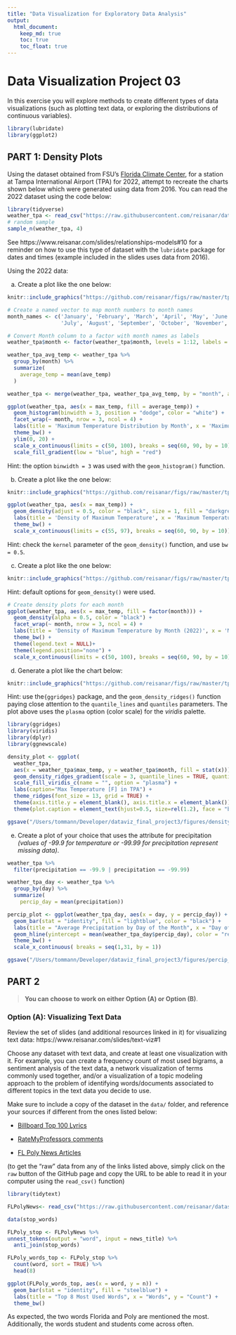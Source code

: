 ```yaml
---
title: "Data Visualization for Exploratory Data Analysis"
output: 
  html_document:
    keep_md: true
    toc: true
    toc_float: true
---
```


# Data Visualization Project 03


In this exercise you will explore methods to create different types of data visualizations (such as plotting text data, or exploring the distributions of continuous variables).

```r
library(lubridate)
library(ggplot2)
```


## PART 1: Density Plots

Using the dataset obtained from FSU's [Florida Climate Center](https://climatecenter.fsu.edu/climate-data-access-tools/downloadable-data), for a station at Tampa International Airport (TPA) for 2022, attempt to recreate the charts shown below which were generated using data from 2016. You can read the 2022 dataset using the code below: 

```r
library(tidyverse)
weather_tpa <- read_csv("https://raw.githubusercontent.com/reisanar/datasets/master/tpa_weather_2022.csv")
# random sample 
sample_n(weather_tpa, 4)
```

See https://www.reisanar.com/slides/relationships-models#10 for a reminder on how to use this type of dataset with the `lubridate` package for dates and times (example included in the slides uses data from 2016).

Using the 2022 data: 

(a) Create a plot like the one below:

```r
knitr::include_graphics("https://github.com/reisanar/figs/raw/master/tpa_max_temps_facet.png")
```

```r
# Create a named vector to map month numbers to month names
month_names <- c('January', 'February', 'March', 'April', 'May', 'June',
                 'July', 'August', 'September', 'October', 'November', 'December')

# Convert Month column to a factor with month names as labels
weather_tpa$month <- factor(weather_tpa$month, levels = 1:12, labels = month_names)
```

```r
weather_tpa_avg_temp <- weather_tpa %>% 
  group_by(month) %>% 
  summarize(
    average_temp = mean(ave_temp)
  )
```

```r
weather_tpa <- merge(weather_tpa, weather_tpa_avg_temp, by = "month", all.x = TRUE)
```


```r
ggplot(weather_tpa, aes(x = max_temp, fill = average_temp)) +
  geom_histogram(binwidth = 3, position = "dodge", color = "white") +
  facet_wrap(~ month, nrow = 3, ncol = 4) +
  labs(title = 'Maximum Temperature Distribution by Month', x = 'Maximum Temperature', y = 'Number of Days') +
  theme_bw() +
  ylim(0, 20) +
  scale_x_continuous(limits = c(50, 100), breaks = seq(60, 90, by = 10)) +
  scale_fill_gradient(low = "blue", high = "red")
```


Hint: the option `binwidth = 3` was used with the `geom_histogram()` function.

(b) Create a plot like the one below:

```r
knitr::include_graphics("https://github.com/reisanar/figs/raw/master/tpa_max_temps_density.png")
```

```r
ggplot(weather_tpa, aes(x = max_temp)) +
  geom_density(adjust = 0.5, color = "black", size = 1, fill = "darkgrey") +
  labs(title = 'Density of Maximum Temperature', x = 'Maximum Temperature', y = 'Density') +
  theme_bw() +
  scale_x_continuous(limits = c(55, 97), breaks = seq(60, 90, by = 10))
```


Hint: check the `kernel` parameter of the `geom_density()` function, and use `bw = 0.5`.

(c) Create a plot like the one below:

```r
knitr::include_graphics("https://github.com/reisanar/figs/raw/master/tpa_max_temps_density_facet.png")
```

Hint: default options for `geom_density()` were used.

```r
# Create density plots for each month
ggplot(weather_tpa, aes(x = max_temp, fill = factor(month))) +
  geom_density(alpha = 0.5, color = "black") +
  facet_wrap(~ month, nrow = 3, ncol = 4) +
  labs(title = 'Density of Maximum Temperature by Month (2022)', x = 'Maximum Temperature', y = 'Density') +
  theme_bw() +
  theme(legend.text = NULL)+
  theme(legend.position="none") +
  scale_x_continuous(limits = c(50, 100), breaks = seq(60, 90, by = 10))
```


(d) Generate a plot like the chart below:


```r
knitr::include_graphics("https://github.com/reisanar/figs/raw/master/tpa_max_temps_ridges_plasma.png")
```

Hint: use the`{ggridges}` package, and the `geom_density_ridges()` function paying close attention to the `quantile_lines` and `quantiles` parameters. The plot above uses the `plasma` option (color scale) for the _viridis_ palette.

```r
library(ggridges)
library(viridis)
library(dplyr)
library(ggnewscale)
```


```r
density_plot <- ggplot(
  weather_tpa, 
  aes(x = weather_tpa$max_temp, y = weather_tpa$month, fill = stat(x))) +
  geom_density_ridges_gradient(scale = 3, quantile_lines = TRUE, quantiles = c(0.5), color = "black") +
  scale_fill_viridis_c(name = "", option = "plasma") +
  labs(caption="Max Temperature [F] in TPA") +
  theme_ridges(font_size = 13, grid = TRUE) + 
  theme(axis.title.y = element_blank(), axis.title.x = element_blank()) +
  theme(plot.caption = element_text(hjust=0.5, size=rel(1.2), face = "bold")) 
```

```r
ggsave("/Users/tommann/Developer/dataviz_final_project3/figures/density_plot.png", density_plot)
```


(e) Create a plot of your choice that uses the attribute for precipitation _(values of -99.9 for temperature or -99.99 for precipitation represent missing data)_.

```r
weather_tpa %>% 
  filter(precipitation == -99.9 | precipitation == -99.99)
```

```r
weather_tpa_day <- weather_tpa %>% 
  group_by(day) %>% 
  summarize(
    percip_day = mean(precipitation))
```


```r
percip_plot <- ggplot(weather_tpa_day, aes(x = day, y = percip_day)) +
  geom_bar(stat = "identity", fill = "lightblue", color = "black") +
  labs(title = "Average Precipitation by Day of the Month", x = "Day of the Month", y = "Average Precipitation") +
  geom_hline(yintercept = mean(weather_tpa_day$percip_day), color = "red", linetype = "dashed") +
  theme_bw() +
  scale_x_continuous( breaks = seq(1,31, by = 1))
```

```r
ggsave("/Users/tommann/Developer/dataviz_final_project3/figures/percip_plot.png", percip_plot)
```


## PART 2 

> **You can choose to work on either Option (A) or Option (B)**.

### Option (A): Visualizing Text Data

Review the set of slides (and additional resources linked in it) for visualizing text data: https://www.reisanar.com/slides/text-viz#1

Choose any dataset with text data, and create at least one visualization with it. For example, you can create a frequency count of most used bigrams, a sentiment analysis of the text data, a network visualization of terms commonly used together, and/or a visualization of a topic modeling approach to the problem of identifying words/documents associated to different topics in the text data you decide to use. 

Make sure to include a copy of the dataset in the `data/` folder, and reference your sources if different from the ones listed below:

- [Billboard Top 100 Lyrics](https://github.com/reisanar/datasets/blob/master/BB_top100_2015.csv)

- [RateMyProfessors comments](https://github.com/reisanar/datasets/blob/master/rmp_wit_comments.csv)

- [FL Poly News Articles](https://github.com/reisanar/datasets/blob/master/flpoly_news_SP23.csv)


(to get the "raw" data from any of the links listed above, simply click on the `raw` button of the GitHub page and copy the URL to be able to read it in your computer using the `read_csv()` function)

```r
library(tidytext)
```


```r
FLPolyNews<- read_csv("https://raw.githubusercontent.com/reisanar/datasets/master/flpoly_news_SP23.csv")
```


```r
data(stop_words)
```

```r
FLPoly_stop <- FLPolyNews %>% 
unnest_tokens(output = "word", input = news_title) %>%
  anti_join(stop_words)
```


```r
FLPoly_words_top <- FLPoly_stop %>% 
  count(word, sort = TRUE) %>% 
  head(8)
```

```r
ggplot(FLPoly_words_top, aes(x = word, y = n)) +
  geom_bar(stat = "identity", fill = "steelblue") +
  labs(title = "Top 8 Most Used Words", x = "Words", y = "Count") +
  theme_bw()
```

As expected, the two words Florida and Poly are mentioned the most. Additionally, the words student and students come across often.